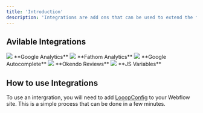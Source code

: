 ```yaml
---
title: 'Introduction'
description: 'Integrations are add ons that can be used to extend the functionality of your Webflow storefront.'
---
```


## Avilable Integrations

<CardGroup cols={3}>
  <Card
    href="/integrations/google-analytics"
  >
  <img src="/images/icons/ga.svg" 
  style={{ maxWidth: 100 }}/>
   **Google Analytics**
  </Card>
  <Card
    href="/integrations/google-analytics"
  >
  <img src="/images/icons/fathom.svg"
  style={{ maxWidth: 100 }} />
   **Fathom Analytics**
  </Card>
  <Card
    href="/integrations/google-autocomplete"
  >
  <img src="/images/icons/places.svg" 
  style={{ maxWidth: 100 }}/>
   **Google Autocomplete**
  </Card>
  <Card
    href="/integrations/okendo"
  >
  <img src="/images/icons/okendo.svg" 
  style={{ maxWidth: 100 }}/>
   **Okendo Reviews**
  </Card>
  <Card
    href="/integrations/js-utils"
  >
  <img src="/images/icons/js.svg" 
  style={{ maxWidth: 100 }}/>
   **JS Variables**
  </Card>
</CardGroup>


## How to use Integrations

To use an intergration, you will need to add [LooopConfig](/integrations/looop-config) to your Webflow site. This is a simple process that can be done in a few minutes.